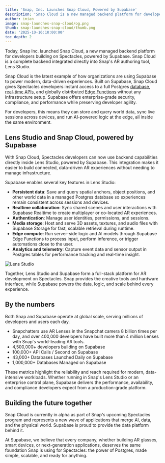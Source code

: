 ```yaml
---
title: 'Snap, Inc. Launches Snap Cloud, Powered by Supabase'
description: 'Snap Cloud is a new managed backend platform for developers building on Spectacles, powered by Supabase.'
author: inian
image: snap-launches-snap-cloud/og.png
thumb: snap-launches-snap-cloud/thumb.png
date: '2025-10-16:10:00:00'
toc_depth: 2
---
```


Today, Snap Inc. launched Snap Cloud, a new managed backend platform for developers building on Spectacles, powered by Supabase. Snap Cloud is a complete backend integrated directly into Snap's AR authoring tool, Lens Studio.

Snap Cloud is the latest example of how organizations are using Supabase to power modern, data-driven experiences. Built on Supabase, Snap Cloud gives Spectacles developers instant access to a full Postgres [database](https://www.supabase.com/database), [real-time APIs](https://www.supabase.com/realtime), and globally distributed [Edge Functions](https://www.supabase.com/edge-functions) without any infrastructure setup. Supabase offers enterprise-grade security, compliance, and performance while preserving developer agility.

For developers, this means they can store and query world data, sync live sessions across devices, and run AI-powered logic at the edge, all inside the same environment.

## Lens Studio and Snap Cloud, powered by Supabase

With Snap Cloud, Spectacles developers can now use backend capabilities directly inside Lens Studio, powered by Supabase. This integration makes it easier to build connected, data-driven AR experiences without needing to manage infrastructure.

Supabase enables several key features in Lens Studio:

- **Persistent data**: Save and query spatial anchors, object positions, and other world data in a managed Postgres database so experiences remain consistent across sessions and devices.
- **Realtime collaboration**: Sync shared scenes and user interactions with Supabase Realtime to create multiplayer or co-located AR experiences.
- **Authentication**: Manage user identities, permissions, and sessions.
- **Media storage**: Host and serve 3D assets, textures, and audio files with Supabase Storage for fast, scalable retrieval during runtime.
- **Edge compute**: Run server-side logic and AI models through Supabase Edge Functions to process input, perform inference, or trigger automations close to the user.
- **Analytics and telemetry**: Capture event data and sensor output in Postgres tables for performance tracking and real-time insight.

![Lens Studio](../images/blog/snap-launches-snap-cloud/LensStudio.png)

Together, Lens Studio and Supabase form a full-stack platform for AR development on Spectacles. Snap provides the creative tools and hardware interface, while Supabase powers the data, logic, and scale behind every experience.

## By the numbers

Both Snap and Supabase operate at global scale, serving millions of developers and users each day.

- Snapchatters use AR Lenses in the Snapchat camera 8 billion times per day, and over 400,000 developers have built more than 4 million Lenses with Snap's world-leading AR tools.
- 4,500,000+ developers building on Supabase
- 100,000+ API Calls / Second on Supabase
- 43,000+ Databases Launched Daily on Supabase
- 1,000,000+ Databases Managed on Supabase

These metrics highlight the reliability and reach required for modern, data-intensive workloads. Whether running in Snap's Lens Studio or an enterprise control plane, Supabase delivers the performance, availability, and compliance developers expect from a production-grade platform.

## Building the future together

Snap Cloud is currently in alpha as part of Snap's upcoming Spectacles program and represents a new wave of applications that merge AI, data, and the physical world. Supabase is proud to provide the data platform behind it.

At Supabase, we believe that every company, whether building AR glasses, smart devices, or next-generation applications, deserves the same foundation Snap is using for Spectacles: the power of Postgres, made simple, scalable, and ready for anything.

